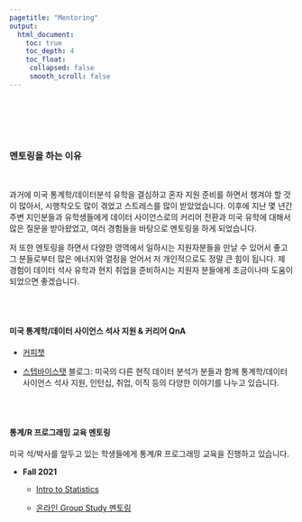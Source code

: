 ```yaml
---
pagetitle: "Mentoring"
output:
  html_document:
    toc: true
    toc_depth: 4
    toc_float:
     collapsed: false
     smooth_scroll: false
---
```


<link rel="stylesheet" href="styles.css" type="text/css">
<link rel="stylesheet" href="site_libs/academicons-1.9.1/css/academicons.min.css"/>

<br><br><br><br>


### 멘토링을 하는 이유

<br>

과거에 미국 통계학/데이터분석 유학을 결심하고 혼자 지원 준비를 하면서 챙겨야 할 것이 많아서, 시행착오도 많이 겪었고 스트레스를 많이 받았었습니다. 이후에 지난 몇 년간 주변 지인분들과 유학생들에게 데이터 사이언스로의 커리어 전환과 미국 유학에 대해서 많은 질문을 받아왔었고, 여러 경험들을 바탕으로 멘토링을 하게 되었습니다.

저 또한 멘토링을 하면서 다양한 영역에서 일하시는 지원자분들을 만날 수 있어서 좋고 그 분들로부터 많은 에너지와 열정을 얻어서 저 개인적으로도 정말 큰 힘이 됩니다. 제 경험이 데이터 석사 유학과 현지 취업을 준비하시는 지원자 분들에게 조금이나마 도움이 되었으면 좋겠습니다.


<br><br>

#### 미국 통계학/데이터 사이언스 석사 지원 & 커리어 QnA

+ [커피챗](https://coffeechat.kr/with/glavine)


+ [스텝바이스탯](https://uslife101.tistory.com) 블로그: 미국의 다른 현직 데이터 분석가 분들과 함께 통계학/데이터 사이언스 석사 지원, 인턴십, 취업, 이직 등의 다양한 이야기를 나누고 있습니다.

<br><br>

#### 통계/R 프로그래밍 교육 멘토링

미국 석/박사를 앞두고 있는 학생들에게 통계/R 프로그래밍 교육을 진행하고 있습니다.

+ **Fall 2021**


  + [Intro to Statistics](content/class/stat_seminar2021/toc.html)
  
  
  + [온라인 Group Study 멘토링](https://www.notion.so/R-Public-c365dfa57f2d4c749d9e8c73e5a5ea7b)
  
<br>
